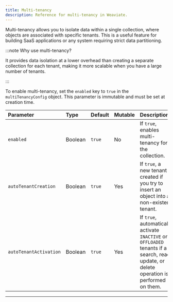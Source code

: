 ```yaml
---
title: Multi-tenancy
description: Reference for multi-tenancy in Weaviate.
---
```


Multi-tenancy allows you to isolate data within a single collection, where objects are associated with specific tenants. This is a useful feature for building SaaS applications or any system requiring strict data partitioning.

:::note Why use multi-tenancy?

It provides data isolation at a lower overhead than creating a separate collection for each tenant, making it more scalable when you have a large number of tenants.

:::

To enable multi-tenancy, set the `enabled` key to `true` in the `multiTenancyConfig` object. This parameter is immutable and must be set at creation time.

| Parameter              | Type    | Default | Mutable | Description                                                                                                                              |
| :--------------------- | :------ | :------ | :------ | :--------------------------------------------------------------------------------------------------------------------------------------- |
| `enabled`              | Boolean | `true`  | No      | If `true`, enables multi-tenancy for the collection.                                                                                     |
| `autoTenantCreation`   | Boolean | `true`  | Yes     | If `true`, a new tenant is created if you try to insert an object into a non-existent tenant.                                            |
| `autoTenantActivation` | Boolean | `true`  | Yes     | If `true`, automatically activate `INACTIVE` or `OFFLOADED` tenants if a search, read, update, or delete operation is performed on them. |

---
